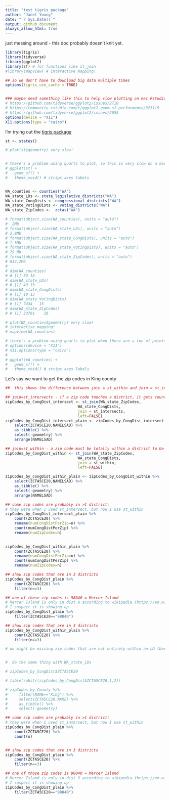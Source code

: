 ```yaml
---
title: "test tigris package"
author: "Janet Young"
date: "`r Sys.Date()`"
output: github_document
always_allow_html: true
---
```


just messing around - this doc probably doesn't knit yet.

```r
library(tigris)
library(tidyverse)
library(ggplot2)
library(sf) # for functions like st_join
#library(mapview) # interactive mapping!

## so we don't have to download big data multiple times
options(tigris_use_cache = TRUE)


### maybe need something like this to help slow plotting on mac Rstudio?
# https://github.com/tidyverse/ggplot2/issues/2718
# https://community.rstudio.com/t/ggplot2-geom-sf-performance/3251/9
# https://github.com/tidyverse/ggplot2/issues/2655
options(device = "X11")
X11.options(type = "cairo")

```

I'm trying out the [tigris package](https://github.com/walkerke/tigris)

```r
st <- states()
```
```r
# plot(st$geometry) very slow!


# there's a problem using quartz to plot, so this is very slow on a mac Rstudio
# ggplot(st) + 
#   geom_sf() + 
#   theme_void() # strips axes labels



```


```r
WA_counties <- counties("WA")
WA_state_LDs <- state_legislative_districts("WA")
WA_state_CongDists <- congressional_districts("WA")
WA_state_VotingDists <- voting_districts("WA")	
WA_state_ZipCodes <-  zctas("WA") 

# format(object.size(WA_counties), units = "auto")
#  2Mb
# format(object.size(WA_state_LDs), units = "auto")
# 2.8Mb
# format(object.size(WA_state_CongDists), units = "auto")
# 1.3Mb
# format(object.size(WA_state_VotingDists), units = "auto")
# 29 Mb
# format(object.size(WA_state_ZipCodes), units = "auto")
# 813.2Mb
# 
# dim(WA_counties)
# # [1] 39 18
# dim(WA_state_LDs)
# # [1] 49 13
# dim(WA_state_CongDists)
# # [1] 10 13
# dim(WA_state_VotingDists)	
# # [1] 7434   15
# dim(WA_state_ZipCodes) 
# # [1] 33791    10 

# plot(WA_counties$geometry) very slow!
# interactive mapping!
# mapview(WA_counties)
```

```r
# there's a problem using quartz to plot when there are a ton of points, so this is very slow on a mac Rstudio. make sure we set options 
# options(device = "X11")
# X11.options(type = "cairo")
# 
# ggplot(WA_counties) +
#   geom_sf() +
#   theme_void() # strips axes labels
```
Let's say we want to get the zip codes in King county

```r

##  this shows the difference between join = st_within and join = st_intersect https://crd230.github.io/lab3.html#within

## join=st_intersects - if a zip code touches a district, it gets counted. Many zip codes touch >1 district
zipCodes_by_CongDist_intersect <- st_join(WA_state_ZipCodes, 
                                WA_state_CongDists, 
                                join = st_intersects, 
                                left=FALSE)
zipCodes_by_CongDist_intersect_plain <- zipCodes_by_CongDist_intersect %>%
    select(ZCTA5CE20,NAMELSAD) %>%
    as_tibble() %>%
    select(-geometry) %>% 
    arrange(NAMELSAD)

## join=st_within - a zip code must be totally within a district to be counted
zipCodes_by_CongDist_within <- st_join(WA_state_ZipCodes, 
                                WA_state_CongDists, 
                                join = st_within, 
                                left=FALSE)

zipCodes_by_CongDist_within_plain <- zipCodes_by_CongDist_within %>%
    select(ZCTA5CE20,NAMELSAD) %>%
    as_tibble() %>%
    select(-geometry) %>% 
    arrange(NAMELSAD)
```

```r
## some zip codes are probably in >1 district:
# they were when I used st_intersect, but now I use st_within
zipCodes_by_CongDist_intersect_plain %>% 
    count(ZCTA5CE20) %>% 
    rename(numCongDistPerZip=n) %>% 
    count(numCongDistPerZip) %>% 
    rename(numZipCodes=n)
    
```
```r
zipCodes_by_CongDist_within_plain %>% 
    count(ZCTA5CE20) %>% 
    rename(numCongDistPerZip=n) %>% 
    count(numCongDistPerZip) %>% 
    rename(numZipCodes=n)
```
```r
## show zip codes that are in 3 districts
zipCodes_by_CongDist_plain %>% 
    count(ZCTA5CE20) %>% 
    filter(n==3)

## one of those zip codes is 98040 = Mercer Island
# Mercer Island is only in dist 9 according to wikipedia (https://en.wikipedia.org/wiki/Washington%27s_9th_congressional_district)
# I suspect it is showing up 
zipCodes_by_CongDist_plain %>% 
    filter(ZCTA5CE20=="98040")

## show zip codes that are in 3 districts
zipCodes_by_CongDist_within_plain %>% 
    count(ZCTA5CE20) %>% 
    filter(n==3)

# we might be missing zip codes that are not entirely within an LD (because they overlap >1 LD - not sure)


#  do the same thing with WA_state_LDs

# zipCodes_by_CongDist$ZCTA5CE20

# table(substr(zipCodes_by_CongDist$ZCTA5CE20,1,2))

# zipCodes_by_County %>% 
#     filter(NAME=="King") %>% 
#     select(ZCTA5CE20,NAME) %>% 
#     as_tibble() %>% 
#     select(-geometry)

## some zip codes are probably in >1 district:
# they were when I used st_intersect, but now I use st_within
zipCodes_by_CongDist_plain %>% 
    count(ZCTA5CE20) %>% 
    count(n)


## show zip codes that are in 3 districts
zipCodes_by_CongDist_plain %>% 
    count(ZCTA5CE20) %>% 
    filter(n==3)

## one of those zip codes is 98040 = Mercer Island
# Mercer Island is only in dist 9 according to wikipedia (https://en.wikipedia.org/wiki/Washington%27s_9th_congressional_district)
# I suspect it is showing up 
zipCodes_by_CongDist_plain %>% 
    filter(ZCTA5CE20=="98040")
```


